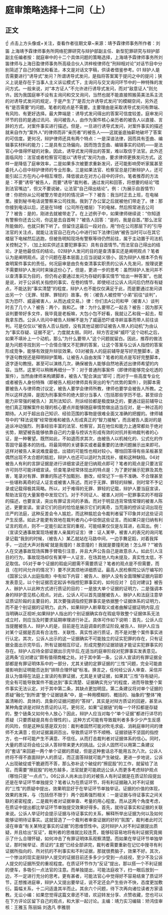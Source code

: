 # 庭审策略选择十二问（上）
## 正文
☝ 点击上方头像或+关注，查看作者往期文章~来源：靖予霖律师事务所作者：刘笛 上海靖予霖律师事务所网络犯罪研究与辩护部副主任、新型犯罪研究与辩护部副主任编者按：就庭审中的十二个具体问题的策略选择，上海靖予霖律师事务所刘笛律师与上海日盈律师事务所高级合伙人洪梓桉律师在“刑辩相对论”对话节目中分别简述了自己的做法和看法，本文是对话文字稿，供读者借鉴参考。01 辩护人是否需要进行“诱导式”发问？所谓诱导式发问，是指将答案寓于提问之中的提问；狭义上说是存在于当事人主义诉讼模式下，主询问与交叉询问环节中的一种特殊的发问方式。一般来说，对“本方证人”不允许进行诱导式发问，而对“敌意证人”则允许。因为我国庭审不设有主询问和交叉询问，当然也就不能直接照搬英美法系主流的对诱导式发问的规定，于是产生了“是否允许诱导式发问”的模糊空间，另外还有“是否需要”的问题。笔者的观点是不需要。主要理由是采取诱导式发问有弊端、有风险、有更好选择。最大弊端是：诱导式发问得出的答案可信度较差。庭审发问环节的目的是通过讯问、询问被告人，由作为案件核心亲历者的被告人以直接、言辞的方式，对案件事实进行描述。但是，一旦进行诱导式发问，对案件事实的描述就来自作为“案外人”的律师而非“亲历者”的被告人——这就釜底抽薪地破坏了答案的可信度。更何况，辩护律师还具有两个特点：一是深谙法律，因而具有歪曲、编辑事实材料的能力；二是具有立场偏向，因而饱含歪曲、编辑事实的动机——是法官心中值得怀疑的对象。因此，诱导式发问得出的答案，难以取信于法官。此外还面临风险：法官或者检察官可能以“诱导式”发问为由，要求律师更换发问方式。这样一是降低了庭审效率，二是如果多次被要求重新发问，还可能影响旁听家属甚至委托人心目中辩护律师的专业形象。三是如果法官、检察官总是打断辩护人，还可能引起三方在内心中相互埋怨，降低彼此在对方心目中的评价。笔者推荐的方法是：不要“诱导”被告人，而要“诱导”裁判者。通过发问和回答，将想要的结论“喂到法官嘴边”，但又不要说破，让法官“自己得出结论”。例：（为展示自首情节）律：你把你从公司被警方带走时的情况讲一下？被告：我当时正去上班，在电梯里。接到秘书电话说警察来公司找我。我到了办公室之后就被他们带走了。律：那你接到电话以后，还是在18楼（公司所在楼层）下的电梯，然后照常进去公司了？被告：是的，刚进去就被带走了。在上述例子中，如果律师继续说：“你知道有警察你还去公司，你这是去自首啊？”被告人回答：“是的，我是自首。”那么法官所能做的，也就只剩下听了。但留住这最后一段对白，用“你在公司那层下的”引导法官的关注点，就能让法官自己在内心中进行如下法律归纳“被告当时可以在其它楼层下电梯然后逃跑，但被告明知现场有警察等待仍然前往，属于主动置于司法机关控制之下，（加上如实供述主要犯罪事实）具有自首情节。”而法官自己得出的结论，才是他最信任的结论。02辩护人发问的目的是查清事实还是阐明观点？笔者认为是阐明观点。这个问题在基本层面上应当说疑义很小，因为辩护人根本不负有查明案件事实的责任。何况庭审是由负有查清事实职责的公诉人先发问，按理说更不需要辩护人发问时来操这份心了。但是，更进一步的思考：虽然辩护人发问并不以查清事实为目的，但仍有必要通过发问为存疑的事实情节“给出一种答案”。也就是说，对于公诉机关指控的事实、在卷的情节，即使经过公诉人讯问后仍然存有疑点，不能达到“事实清楚”的程度，辩护人也不能仅仅满足于此，而是要通过发问讲出另一个（无罪、轻罪、罪轻的）故事。例：（被告人被控带“小弟”前往“谈判”，实为恐吓、威逼被害人，从而达成交易。）律：你们去A公司和甲（被害人）谈判时去了几个人？被告：两个，我和乙。律：为什么要带乙一起去？被告：因为那天谈判要带好多文件，我毕竟是老板嘛，大包小包不好看，我就让乙和我一起去，帮我拿东西。公诉人讯问中被告人辩解不是为了威逼恐吓或寻衅滋事而带人前往谈判。可是仅仅以“被告人否认指控，没有其他证据印证被告人带人的动机”为由认为“事实存疑、证据不足”，力度就太弱。同时，辩方否定掉“威吓”这个动机之后，如果不填补上一个动机，那么“为什么要带人”这个问题就留白。因此，推荐的做法是为问题寻找到另一个合情合理又不犯罪的答案，让这个答案与公诉人指控的答案形成竞争，能够有效提升辩驳效果。03对被告人的庭前辅导是写好完整脚本，逐字逐句教授还是释明辩护策略，让被告人自由发挥？笔者的观点是写好完整脚本，逐字逐句教授。甚至可以演练几次，确保被告人能够自然地表述出律师希望的内容。当然，这里可以稍微再细分一下：对于普通刑事案件（即律师能够完全吃透的案件），当然由律师来构建脚本，被告人“配合演出”即可；而对于一些高度专业化或者被告人身份特殊（即被告人相对律师具有突出的专门优势的案件），则脚本需要被告人与律师商讨议定，被告人要学会律师所教，律师也要学会被告人所教。之所以这样选择，是因为刑事案件的绝大部分当事人（包括那些学历不低，甚至综合能力非常强的被告人）其刑法知识、刑诉经验都是极度缺乏的，要通过庭前辅导让他们真正理解案件处理的核心要点并能够随庭审情势做出适当应对，是一种过高的期待。人对于超出自己知识、经验范围的事物是很难全面又准确的把握的。律师辅导中的“释法说理”经常很难和被告人形成真正的“智力接触”。而且被告人面对的是追诉冲动强烈、刑事经验丰富的法官、检察官，其在地位和能力上通常都处于绝对劣势，期望被告能够依靠自己的力量与控诉方形成有效的对抗并影响裁判者的心证，是一种奢望。既然如此，不如退而求其次，由被告人以机械化的、公式化的作答固守最基本的防线。将最简明的关键事实或者最重要的法律问题展示出来即可。这样对被告人来说难度最低，出错的可能性也相对较小。哪怕回答得有些呆板甚至偶然出现不太合题的尴尬，辩护人也还可以适时为其找补，缓和这种缺陷。04对被告人有利的言辞证据是进行详细宣读还是归纳观点即可？笔者的观点是只要法官许可则尽可能详细宣读。侦查笔录经常体现出的特点是：为了更好展示犯罪及其危害，笔录对有罪、罪重的陈述不加甄别、删改，经常记下一些不准确、不合理甚至一些堪称离奇的证人证言或被害人陈述。而对于无罪、罪轻的辩解，则时常不予记录或记载得极其简略。所以，对于难得的无罪、罪轻的记载，辩护人要当庭宣读，帮助法官在大量案卷中发现它们。对于不同证人、被害人对同一犯罪事实的不相容的描述，也要宣读，突出有罪证言间的矛盾。而对于明显违背常情常理的被害人陈述，更要宣读。宣读它们的目的恰恰是展示它们的离奇，当荒唐的控诉证词出现在庄严的法庭，这种反差会令人尴尬，而这种尴尬会令裁判者留下印象并对这些证词产生反感。如此才能更有效地在裁判者内心中驳倒这些证言。而如果只是归纳有利证言的观点，则不一定能引起法官的重视，可能结果仅仅是左耳进，右耳出。例：（宣读交通事故案现场被害人亲属的证言）律：证人某甲，被害人的表兄的询问笔录记载“我到的时候，（被告人）某乙就站在马路中间，一边手舞足蹈，对着我挥手，一边还大声对我喊‘就是我撞的！故意撞的！我就是要撞死她！怎么样？’”被告人在交通事故现场挥舞手臂吸引注意，并且大声公告自己是故意杀人。如此引人注目的行为，事故现场却仅有某甲一人证言，在场其他人均未提及，真实性太低，不足取信。05对于单个证据的瑕疵问题需不需要质证？笔者的观点是不但需要，而且（在时间允许的情况下）要不厌其烦地详细质证。最高人民检察院公诉厅编写的《国家公诉人出庭指南》中有如下内容：被告人、辦护人没有全面理解证据内容即发表意见，以个别证据否定起诉书指控犯罪事实的，如何应对？【应对建议】被告人、辦护人以此种方式进行质证的目的：一是放大单个证据的证明力，二是强调本身的辩护意见核心观点。对此，公诉人可以首先提醒被告人、辦护人和法庭注意举证质证阶毆的主要目的，其次要强调指控犯罪事实是依据整个证据体系的证明力，而不是个别证据的证明力。此外，如果辩护人断章取义或者曲解证据证明内容,应当明确以正视听;如果辩护人指出的个别证据确实存在瑕疵导致整个证据体系无法成立时，则应当及时要求延期审理进行补正。具体可作如下说明：首先，公诉人应当提醒被告人、辩护人的是，目前是在法庭调查的质证阶段,被告人、辩护人应当对某个证据是否具有合法性、关联性、真实性进行质证，而不是对整个案件事实进行认定。其次，公诉人出示的这一证据确实不可能独立的证实犯罪的存在，只有证据全面出示完毕后，所有证据相互印证，形成完整的证据锁链才能证实犯罪事实的存在。辩护人应待全部证据出示完毕后,在适当的庭审阶段对犯罪事实发表意见。这两条“应对建议”颇有值得商榷之处。对于其中第一条，公诉人宣读的有罪证据全部都是有罪证明体系中的一部分，尤其关键的定罪证据的“三性”问题，完全可能直接影响到证明能否达到“排除合理怀疑”标准。换言之，任何经公诉人审查、采信并且认为值得在法庭上宣读的有罪证据，尤其是关键证据，如果其“三性”存有疑问，完全有可能导致案件不能达到“事实清楚、证据确实充分”的程度，进而导致整个案件事实无法认定。对于其中第二条，其缺点更加明显。第二条建议将对单个证据的质疑“融化”到所谓“整个证据链条”中，是一种用模糊的、概括的、抽象的“整体”掩盖清晰的、具体的、具象的证据问题的“答辩”，其实是对辩方质证的回避，甚至从某种角度讲是对辩方质证的认可。更何况，如果“证据链”的每一个环扣都是存疑的，整个链条又如何令人放心？因此，辩护人应当对每个“单个证据”都进行详尽的质疑（只要质疑是具有合理性的）。这种方式可能有导致裁判者多多少少产生反感的风险，但是这种反感是双刃剑：裁判者固然可能对吹毛求疵、消耗庭审时间的律师不太满意；但对证据漏洞百出，导致质证环节不顺畅、证据锁链不坚固的指控方，也一样可能产生不满意、不信任。从而打击裁判者对证据体系的信心。同时，大量的质证将会给公诉人答辩带来更大的挑战。公诉人固然可以用第二条建议的“套话”来回避一两个单个证据的质疑，但是这种套话总不能用五次八次。公诉人终将不得不直面辩护人的质证，而正面答辩就可能产生破绽。更进一步地说，公诉人出现破绽或干脆避而不答，那么弥补这个破绽的“擦屁股”的工作，就留给了法官。而需要“擦屁股”的地方越多，法官就更可能疏远公诉人而更多考虑辩护观点（哪怕只是“一点点”）。06公诉人尚未出示的对被告人有利证据是在质证阶段提出还是在举证环节单独提交？笔者认为在质证环节，将有利证据融入对不利证据的“三性”的质疑中提出，效果明显好于在举证环节单独举证。证据的价值的体现，效果的发挥，与（包括但不限于）两个因素强烈相关：一是证据与待证事实之间关联的紧密程度，二是裁判者对证据审查、考量的用心程度。而从这两个角度考虑，在质证中提出都比举证环节单独提交效果好得多。首先，就待证事实和证据的关联来说。公诉人举证时会提示证据与待证事实的关系，解释所举出证据为何以及如何能够证明待证事实。这就营造了一个裁判者审查证据的好的“氛围”，裁判者此时沉浸在审查“有关某特定事实的证据”的思维惯性中。这时辩护人对不利证据提出质疑，并且给出“反证”，裁判者的思维就比较连贯，能够较容易地将有利证据究竟揭示了什么合理怀疑，如何冲击了有罪证明体系观察清楚。而如果在举证环节单独举证，那时候举证、质证的“主题”已经全部讲完，裁判者需要重新在记忆中搜寻有利证据所指向的、所对抗的不利事实和不利证据，那就很费脑子，效果不好。其次，一个惨淡的现实是辩护人提交的证据目前还多多少少受到一点歧视，至少不及公诉人提交的证据所受的重视程度。在质证环节作为“反证”提出，那以搭一个不利证据的便车，多吸引一点法官的注意。而单独提出，可能法庭收下，扫一眼后放到一边，不一定进行充分的思考。更有甚者，可能法官心中觉得好不容易结束了质证环节，正想推进庭审，辩护人又提出要举证，说不定还会产生些许不快，态度更加敷衍。篇幅关系，十二问适逢其半而止。其余六个问题，待下次再向诸位读者方家请教。无讼小编：如果您觉得这篇文章还不错，欢迎转发分享、点赞收藏，您也可以在下方评论区留下自己的观点，和大家一起讨论。主编：靖力实习编辑：矫鸿佳审核：王雅玉 陈丽娟 刘逸凡 李雅朋